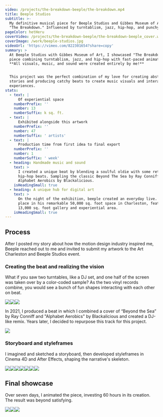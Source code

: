 ```yaml
---
video: /projects/the-breakdown-beeple/the-breakdown.mp4
title: Beeple Studios
subtitle: >-
  My definitive musical piece for Beeple Studios and Gibbes Museum of Art named
  "The Breakdown." Influenced by turntablism, jazz, hip-hop, and punchy motion.
pageColor: hetHeru
coverVideo: /projects/the-breakdown-beeple/the-breakdown-beeple_cover.webm
coverImage: /work/beeple-studios.jpg
videoUrl: 'https://vimeo.com/822301654?share=copy'
summary: >
  At Beeple Studios with Gibbes Museum of Art, I showcased "The Breakdown," a
  piece combining turntablism, jazz, and hip-hop with fast-paced animations.
  **All visuals, music, and sound were created entirely by me!**


  This project was the perfect combination of my love for creating abstract
  stories and producing catchy beats to create music visuals and interactive
  experiences.
stats:
  - text: |
      Of experiential space
    numberPrefix: ''
    number: 13
    numberSuffix: k sq. ft.
  - text: |
      Exhibited alongside this artwork
    numberPrefix: ''
    number: 47
    numberSuffix: ' artists'
  - text: |
      Production time from first idea to final export
    numberPrefix: ''
    number: 1
    numberSuffix: ' week'
  - heading: Handmade music and sound
    text: >
      I created a unique beat by blending a soulful oldie with some retro
      hip-hop beats. Sampling the classic Beyond The Sea by Ray Conniff and the
      Alphabet Aerobics by Blackalicious.
    isHeadingSmall: true
  - heading: A unique hub for digital art
    text: >
      On the night of the exhibition, beeple created an everyday live. Taking
      place in his remarkable 50,000 sq. foot space in Charleston, featuring a
      13,000 sq. foot gallery and experiential area.
    isHeadingSmall: true
---
```


## Process

After I posted my story about how the motion design industry inspired me, Beeple reached out to me and invited to submit my artwork to the Art Charleston and Beeple Studios event.

### Creating the beat and realizing the vision

What if you saw two turntables, like a DJ set, and one half of the screen was taken over by a color-coded sample? As the two vinyl records combine, you would see a bunch of fun shapes interacting with each other on beat.

![](/projects/the-breakdown-beeple/process/turntable-concept-1.png)![](/projects/the-breakdown-beeple/process/the-breakdown-turntable-screenshot-2.png)![](/projects/the-breakdown-beeple/process/the-breakdown-turntable-screenshot-1.png)

In 2021, I produced a beat in which I combined a cover of “Beyond the Sea” by Ray Conniff and "Alphabet Aerobics" by Blackalicious and created a DJ-like remix. Years later, I decided to repurpose this track for this project.

![](</projects/the-breakdown-beeple/making-the-beat/Screenshot 2024-01-28 at 1.03.02 PM.png>)

### Storyboard and styleframes

I imagined and sketched a storyboard, then developed styleframes in Cinema 4D and After Effects, shaping the narrative's skeleton.

![](/projects/the-breakdown-beeple/storyboard/2023-03-27_the-turnable-1_storyboard_v2.0.jpg)![](/projects/the-breakdown-beeple/storyboard/2023-03-28_the-turntable-1_scene-1_v0.4.png)![](/projects/the-breakdown-beeple/storyboard/2023-03-28_the-turntable-1_styleframe_3a_v1.0.png)![](/projects/the-breakdown-beeple/storyboard/2023-03-28_the-turntable-1_styleframe_8c_v1.0.png)![](/projects/the-breakdown-beeple/storyboard/2023-03-28_the-turntable-1_styleframe_6a_v1.0.png)![](/projects/the-breakdown-beeple/storyboard/2023-03-28_the-turntable-1_scene-9_v0.1.jpg)![](/projects/the-breakdown-beeple/storyboard/2023-03-28_the-turntable-1_styleframe_10.v1.0.png)

## Final showcase

Over seven days, I animated the piece, investing 60 hours in its creation. The result was beyond satisfying.

![](/projects/the-breakdown-beeple/final-showcase/2023-03-28_the-turntable-1_v1.0_00-00-12-867_still-0001.png)![](/projects/the-breakdown-beeple/final-showcase/2023-03-28_the-turntable-1_v1.0_00-00-18-900_still-0005.png)![](/projects/the-breakdown-beeple/final-showcase/2023-03-28_the-turntable-1_v1.0_00-00-24-933_still-0006.png)
